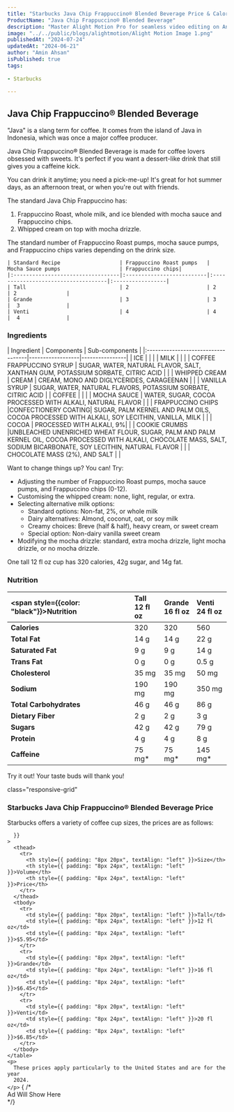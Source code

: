```yaml
---
title: "Starbucks Java Chip Frappuccino® Blended Beverage Price & Calories"
ProductName: "Java Chip Frappuccino® Blended Beverage" 
description: "Master Alight Motion Pro for seamless video editing on Android, iOS, and Tablets with our ultimate guide, unlocking advanced features and elevating your skills in 2024!"
image: "../../public/blogs/alightmotion/Alight Motion Image 1.png"
publishedAt: "2024-07-24"
updatedAt: "2024-06-21"
author: "Amin Ahsan"
isPublished: true
tags:
 
- Starbucks
      
---
```


 
## Java Chip Frappuccino® Blended Beverage 

"Java" is a slang term for coffee. It comes from the island of Java in Indonesia, which was once a major coffee producer.

Java Chip Frappuccino® Blended Beverage is made for coffee lovers obsessed with sweets. It's perfect if you want a dessert-like drink that still gives you a caffeine kick.

You can drink it anytime; you need a pick-me-up! It's great for hot summer days, as an afternoon treat, or when you're out with friends.

The standard Java Chip Frappuccino has:
1. Frappuccino Roast, whole milk, and ice blended with mocha sauce and Frappuccino chips.
2. Whipped cream on top with mocha drizzle.

The standard number of Frappuccino Roast pumps, mocha sauce pumps, and Frappuccino chips varies depending on the drink size.


    | Standard Recipe                   | Frappuccino Roast pumps   | Mocha Sauce pumps                   | Frappuccino chips|
    |:----------------------------------|:--------------------------|:------------------------------------|:-----------------|
    | Tall                              | 2                         | 2                                   | 2                |
    | Grande                            | 3                         | 3                                   |  3               |
    | Venti                             | 4                         | 4                                   |  4               |


### Ingredients

<div style={{ overflowX: "scroll", fontSize: "14px" }}>
  | Ingredient                         | Components       | Sub-components |
  |:-----------------------------------|------------------|----------------|
  | ICE                                |                  |                | 
  | MILK                               |                  |                | 
  | COFFEE FRAPPUCCINO SYRUP           | SUGAR, WATER, NATURAL FLAVOR, SALT, XANTHAN GUM, POTASSIUM SORBATE, CITRIC ACID                 |                | 
  | WHIPPED CREAM                      | CREAM            | CREAM, MONO AND DIGLYCERIDES, CARAGEENAN               | 
  |                                    | VANILLA SYRUP    | SUGAR, WATER, NATURAL FLAVORS, POTASSIUM SORBATE, CITRIC ACID               | 
  | COFFEE                             |                  |                | 
  | MOCHA SAUCE                        | WATER, SUGAR, COCOA PROCESSED WITH ALKALI, NATURAL FLAVOR                 |                | 
  | FRAPPUCCINO CHIPS                  |CONFECTIONERY COATING| SUGAR, PALM KERNEL AND PALM OILS, COCOA PROCESSED WITH ALKALI, SOY LECITHIN, VANILLA, MILK               | 
  |                                    | COCOA            | PROCESSED WITH ALKALI, 9%| 
  |                                    | COOKIE CRUMBS    |UNBLEACHED UNENRICHED WHEAT FLOUR, SUGAR, PALM AND PALM KERNEL OIL, COCOA PROCESSED WITH ALKALI, CHOCOLATE MASS, SALT, SODIUM BICARBONATE, SOY LECITHIN, NATURAL FLAVOR                | 
  |                                    | CHOCOLATE MASS (2%), AND SALT                   |                | 
</div>

Want to change things up? You can! Try:
- Adjusting the number of Frappuccino Roast pumps, mocha sauce pumps, and Frappuccino chips (0-12).
- Customising the whipped cream: none, light, regular, or extra.
- Selecting alternative milk options: 
   - Standard options: Non-fat, 2%, or whole milk
   - Dairy alternatives: Almond, coconut, oat, or soy milk
   - Creamy choices: Breve (half & half), heavy cream, or sweet cream
   - Special option: Non-dairy vanilla sweet cream
- Modifying the mocha drizzle: standard, extra mocha drizzle, light mocha drizzle, or no mocha drizzle.

One tall 12 fl oz cup has 320 calories, 42g sugar, and 14g fat. 

### Nutrition

<div className="table-container">

| <span style={{color: "black"}}>Nutrition</span>| Tall<br/>12 fl oz    | Grande<br/>16 fl oz  | Venti<br/>24 fl oz       |
|:--------------------|:---------------------|:---------------------|:-------------------------|
| **Calories**        | 320                  | 320                  | 560                      |
| **Total Fat**       | 14 g                 | 14 g                 | 22 g                     |
| **Saturated Fat**   | 9 g                  | 9 g                  | 14 g                     |
| **Trans Fat**       | 0 g                  | 0 g                  | 0.5 g                    |
| **Cholesterol**     | 35 mg                | 35 mg                | 50 mg                    |
| **Sodium**          | 190 mg               | 190 mg               | 350 mg                   |
| **Total Carbohydrates** | 46 g             | 46 g                 | 86 g                     |
| **Dietary Fiber**   | 2 g                  | 2 g                  | 3 g                      |
| **Sugars**          | 42 g                 | 42 g                 | 79 g                     |
| **Protein**         | 4 g                  | 4 g                  | 8 g                      |
| **Caffeine**        | 75 mg*               | 75 mg*               | 145 mg*                  |

</div>

Try it out! Your taste buds will thank you!

<style jsx>{`
  @media (min-width: 768px) {
    .responsive-grid {
      display: grid;
      grid-template-columns: 1fr 1fr;
    }
  }
`}</style>


<div
  style={{
    backgroundColor: "#cee3de",
    borderLeft: "3px solid #0c7556",
   padding: "20px",
    paddingTop: "13px", // Add padding to the top
        display: "grid",
        height: "fit-content",
      }} 
      
  class="responsive-grid"

>
  <div>
    <h3 style={{marginTop:'-5px'}}>Starbucks Java Chip Frappuccino® Blended Beverage Price</h3>
    <p>
      Starbucks offers a variety of coffee cup sizes, the prices are as follows:
    </p>
    <table
      style={{
        backgroundColor: "white",
        width: "100%",
        padding: "50px",
        borderCollapse: "collapse",
            borderRadius: "13px",
        
      }}
    >
      <thead>
        <tr>
          <th style={{ padding: "8px 20px", textAlign: "left" }}>Size</th>
          <th style={{ padding: "8px 24px", textAlign: "left" }}>Volume</th>
          <th style={{ padding: "8px 24px", textAlign: "left" }}>Price</th>
        </tr>
      </thead>
      <tbody>
        <tr>
          <td style={{ padding: "8px 20px", textAlign: "left" }}>Tall</td>
          <td style={{ padding: "8px 24px", textAlign: "left" }}>12 fl oz</td>
          <td style={{ padding: "8px 24px", textAlign: "left" }}>$5.95</td>
        </tr>
        <tr>
          <td style={{ padding: "8px 20px", textAlign: "left" }}>Grande</td>
          <td style={{ padding: "8px 24px", textAlign: "left" }}>16 fl oz</td>
          <td style={{ padding: "8px 24px", textAlign: "left" }}>$6.45</td>
        </tr>
        <tr>
          <td style={{ padding: "8px 20px", textAlign: "left" }}>Venti</td>
          <td style={{ padding: "8px 24px", textAlign: "left" }}>20 fl oz</td>
          <td style={{ padding: "8px 24px", textAlign: "left" }}>$6.85</td>
        </tr>
      </tbody>
    </table>
    <p>
      These prices apply particularly to the United States and are for the year
      2024.
    </p>
  </div>
  {  /* <div>Ad Will Show Here</div> */}
  <div></div>
</div>


